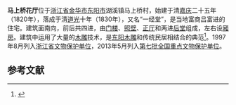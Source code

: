 {{文物保护单位
| 级别 = 全国
| 图片 = 
| 名称 = 马上桥花厅
| 子项 = 
| 编号 = 7-1032-3-330
| 分类 = 古建筑
| 时代 = [[清朝|清]]
| 所在 = [[浙江省|浙江省]][[东阳市|东阳市]]
| 登录 = 2013年3月
| Cat = 浙江全国重点文物保护单位
}}

'''马上桥花厅'''位于[[浙江省|浙江省]][[金华市|金华市]][[东阳市|东阳市]]湖溪镇马上桥村，始建于清[[嘉庆|嘉庆]]二十五年（1820年），落成于清[[道光|道光]]十年（1830年），又名“一经堂”，是当地富商吕富进的住宅。建筑面南向，前后共四进，由[[门楼|门楼]]、[[照壁|照壁]]、[[正厅|正厅]]和两进[[后堂|后堂]]组成，左右设[[厢房|厢房]]。建筑中运用了大量的[[木雕|木雕]]技术，是[[东阳木雕|东阳木雕]]和传统民居相结合的典范<ref>{{cite web |url=http://www.zjww.gov.cn/subject/2006-02-08/397782.shtml |language= |title=东阳·马上桥花厅 |publisher=浙江省文物局 |date= |accessdate= |archive-url=https://web.archive.org/web/20130514032449/http://www.zjww.gov.cn/subject/2006-02-08/397782.shtml |archive-date=2013-05-14 |dead-url=yes }}</ref>。1997年8月列入[[浙江省文物保护单位|浙江省文物保护单位]]，2013年5月列入[[第七批全国重点文物保护单位|第七批全国重点文物保护单位]]。

==参考文献==
{{reflist}}
{{浙江全国重点文物保护单位}}